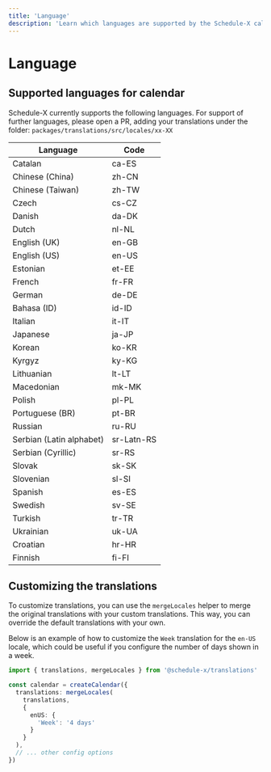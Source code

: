 ```yaml
---
title: 'Language'
description: 'Learn which languages are supported by the Schedule-X calendar, and how to customize translations'
---
```


# Language

## Supported languages for calendar

Schedule-X currently supports the following languages. For support of further languages, please open a PR, adding
your translations under the folder: `packages/translations/src/locales/xx-XX`

| Language                 | Code       |
|--------------------------|------------|
| Catalan                  | ca-ES      |
| Chinese (China)          | zh-CN      |
| Chinese (Taiwan)         | zh-TW      |
| Czech                    | cs-CZ      |
| Danish                   | da-DK      |
| Dutch                    | nl-NL      |
| English (UK)             | en-GB      |
| English (US)             | en-US      |
| Estonian                 | et-EE      |
| French                   | fr-FR      |
| German                   | de-DE      |
| Bahasa (ID)              | id-ID      |
| Italian                  | it-IT      |
| Japanese                 | ja-JP      |
| Korean                   | ko-KR      |
| Kyrgyz                   | ky-KG      |
| Lithuanian               | lt-LT      |
| Macedonian               | mk-MK      |
| Polish                   | pl-PL      |
| Portuguese (BR)          | pt-BR      |
| Russian                  | ru-RU      |
| Serbian (Latin alphabet) | sr-Latn-RS |
| Serbian (Cyrillic)       | sr-RS      |
| Slovak                   | sk-SK      |
| Slovenian                | sl-SI      |
| Spanish                  | es-ES      |
| Swedish                  | sv-SE      |
| Turkish                  | tr-TR      |
| Ukrainian                | uk-UA      |
| Croatian                 | hr-HR      |
| Finnish                  | fi-FI      |

## Customizing the translations

To customize translations, you can use the `mergeLocales` helper to merge the original translations
with your custom translations. This way, you can override the default translations with your own.

Below is an example of how to customize the `Week` translation for the `en-US` locale, which could be useful if
you configure the number of days shown in a week.

```ts
import { translations, mergeLocales } from '@schedule-x/translations'

const calendar = createCalendar({
  translations: mergeLocales(
    translations,
    {
      enUS: {
        'Week': '4 days'
      }
    }
  ),
  // ... other config options
})
```
